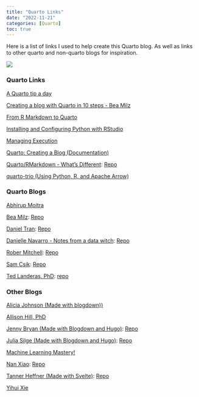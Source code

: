 ```yaml
---
title: "Quarto Links"
date: "2022-11-21"
categories: [Quarto]
toc: true
---
```


Here is a list of links I used to help create this Quarto blog. As well as links to other quarto and non-quarto blogs for inspiration. 

![](../../00_img/quarto.png)

::: {.panel-tabset}

### Quarto Links

[A Quarto tip a day](https://mine-cetinkaya-rundel.github.io/quarto-tip-a-day/)

[Creating a blog with Quarto in 10 steps - Bea Milz](https://beamilz.com/posts/2022-06-05-creating-a-blog-with-quarto/en/)

[From R Markdown to Quarto](https://github.com/rstudio-conf-2022/rmd-to-quarto)

[Installing and Configuring Python with RStudio](https://support.posit.co/hc/en-us/articles/360023654474-Installing-and-Configuring-Python-with-RStudio)

[Managing Execution](https://quarto.org/docs/projects/code-execution.html)

[Quarto: Creating a Blog (Documentation)](https://quarto.org/docs/websites/website-blog.html)

[Quarto/RMarkdown - What's Different](https://laderast.github.io/qmd_rmd/#/title-slide): [Repo](https://github.com/laderast/qmd_rmd)

[quarto-trio (Using Python, R, and Apache Arrow)](https://gist.github.com/hrbrmstr/23355194d1964688596553a0e6a0050a)

### Quarto Blogs

[Abhirup Moitra](https://abhirup-moitra-mathstat.netlify.app/)

[Bea Milz](https://beamilz.com/): [Repo](https://github.com/beatrizmilz/blog-en)

[Daniel Tran](https://www.ddanieltan.com/): [Repo](https://github.com/ddanieltan/ddanieltan.com)

[Danielle Navarro - Notes from a data witch](https://blog.djnavarro.net/): [Repo](https://github.com/djnavarro/quarto-blog)

[Rober Mitchell](https://robertmitchellv.com/): [Repo](https://github.com/robertmitchellv/robertmitchellv.github.io)

[Sam Csik](https://samanthacsik.github.io/): [Repo](https://github.com/samanthacsik/samanthacsik.github.io)

[Ted Landeras, PhD](https://laderast.github.io/): [repo](https://github.com/laderast/laderast.github.io)

### Other Blogs

[Alicia Johnson (Made with blogdown))](https://ajohns24.github.io/portfolio/) 

[Allison Hill, PhD](https://www.apreshill.com/)

[Jenny Bryan (Made with Blogdown and Hugo)](https://jennybryan.org/): [Repo](https://github.com/jennybc/jennybryan.org)

[Julia Silge (Made with Blogdown and Hugo)](https://juliasilge.com/): [Repo](https://github.com/juliasilge/juliasilge.com) 

[Machine Learning Mastery!](https://machinelearningmastery.com/)

[Nan Xiao](https://nanx.me/): [Repo](https://github.com/nanxstats/nanx.me)

[Tanner Heffner (Made with Svelte)](https://www.heffner.dev/): [Repo](https://github.com/tjheffner/heffdotdev)

[Yihui Xie](https://yihui.org/en/)

:::

